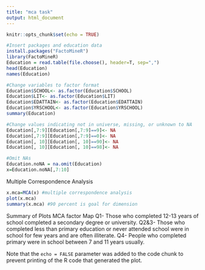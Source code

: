 ```yaml
---
title: "mca task"
output: html_document
---
```


```r
knitr::opts_chunk$set(echo = TRUE)
```


```r
#Insert packages and education data
install.packages("FactoMineR")
library(FactoMineR)
Education = read.table(file.choose(), header=T, sep=",")
head(Education)
names(Education)

#Change variables to factor format
Education$SCHOOL<- as.factor(Education$SCHOOL)
Education$LIT<- as.factor(Education$LIT)
Education$EDATTAIN<- as.factor(Education$EDATTAIN)
Education$YRSCHOOL<- as.factor(Education$YRSCHOOL)
summary(Education)

#Change values indicating not in universe, missing, or unknown to NA
Education[,7:9][Education[,7:9]==9]<- NA
Education[,7:9][Education[,7:9]==0]<- NA
Education[, 10][Education[, 10]==90]<- NA
Education[, 10][Education[, 10]==98]<- NA

#Omit NAs
Education.noNA = na.omit(Education)
x=Education.noNA[,7:10]
```


Multiple Correspondence Analysis
```r
x.mca=MCA(x) #multiple correspondence analysis
plot(x.mca)
summary(x.mca) #90 percent is goal for dimension

```

Summary of Plots
MCA factor Map
  Q1- Those who completed 12-13 years of school completed a secondary degree or university. 
  Q2&3- Those who completed less than primary education or never attended school were in school          for few years and are often illiterate.
  Q4- People who completed primary were in school between 7 and 11 years usually. 
  
  
Note that the `echo = FALSE` parameter was added to the code chunk to prevent printing of the R code that generated the plot.
